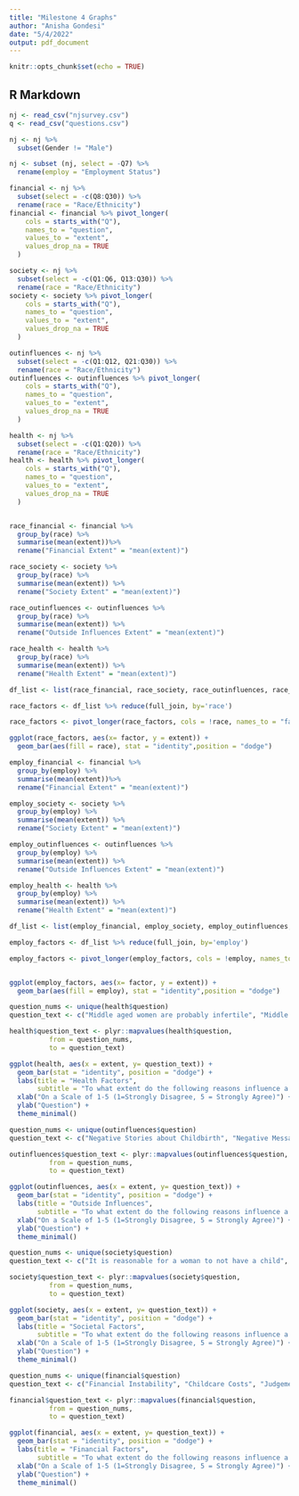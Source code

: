 ---
title: "Milestone 4 Graphs"
author: "Anisha Gondesi"
date: "5/4/2022"
output: pdf_document
---

```{r setup, include=FALSE}
knitr::opts_chunk$set(echo = TRUE)
```

## R Markdown

```{r}
nj <- read_csv("njsurvey.csv")
q <- read_csv("questions.csv")

nj <- nj %>%
  subset(Gender != "Male")

nj <- subset (nj, select = -Q7) %>%
  rename(employ = "Employment Status")

financial <- nj %>%
  subset(select = -c(Q8:Q30)) %>%
  rename(race = "Race/Ethnicity")
financial <- financial %>% pivot_longer(
    cols = starts_with("Q"),
    names_to = "question",
    values_to = "extent",
    values_drop_na = TRUE
  )

society <- nj %>%
  subset(select = -c(Q1:Q6, Q13:Q30)) %>%
  rename(race = "Race/Ethnicity")
society <- society %>% pivot_longer(
    cols = starts_with("Q"),
    names_to = "question",
    values_to = "extent",
    values_drop_na = TRUE
  )

outinfluences <- nj %>%
  subset(select = -c(Q1:Q12, Q21:Q30)) %>%
  rename(race = "Race/Ethnicity")
outinfluences <- outinfluences %>% pivot_longer(
    cols = starts_with("Q"),
    names_to = "question",
    values_to = "extent",
    values_drop_na = TRUE
  )

health <- nj %>%
  subset(select = -c(Q1:Q20)) %>%
  rename(race = "Race/Ethnicity")
health <- health %>% pivot_longer(
    cols = starts_with("Q"),
    names_to = "question",
    values_to = "extent",
    values_drop_na = TRUE
  )



```


```{r}
race_financial <- financial %>%
  group_by(race) %>%
  summarise(mean(extent))%>%
  rename("Financial Extent" = "mean(extent)")

race_society <- society %>%
  group_by(race) %>%
  summarise(mean(extent)) %>%
  rename("Society Extent" = "mean(extent)")

race_outinfluences <- outinfluences %>%
  group_by(race) %>%
  summarise(mean(extent)) %>%
  rename("Outside Influences Extent" = "mean(extent)")

race_health <- health %>%
  group_by(race) %>%
  summarise(mean(extent)) %>%
  rename("Health Extent" = "mean(extent)")

df_list <- list(race_financial, race_society, race_outinfluences, race_health)

race_factors <- df_list %>% reduce(full_join, by='race')


```


```{r}
race_factors <- pivot_longer(race_factors, cols = !race, names_to = "factor", values_to = "extent")
```


```{r}
ggplot(race_factors, aes(x= factor, y = extent)) +
  geom_bar(aes(fill = race), stat = "identity",position = "dodge")
```

```{r}
employ_financial <- financial %>%
  group_by(employ) %>%
  summarise(mean(extent))%>%
  rename("Financial Extent" = "mean(extent)")

employ_society <- society %>%
  group_by(employ) %>%
  summarise(mean(extent)) %>%
  rename("Society Extent" = "mean(extent)")

employ_outinfluences <- outinfluences %>%
  group_by(employ) %>%
  summarise(mean(extent)) %>%
  rename("Outside Influences Extent" = "mean(extent)")

employ_health <- health %>%
  group_by(employ) %>%
  summarise(mean(extent)) %>%
  rename("Health Extent" = "mean(extent)")

df_list <- list(employ_financial, employ_society, employ_outinfluences, employ_health)

employ_factors <- df_list %>% reduce(full_join, by='employ')

employ_factors <- pivot_longer(employ_factors, cols = !employ, names_to = "factor", values_to = "extent")


ggplot(employ_factors, aes(x= factor, y = extent)) +
  geom_bar(aes(fill = employ), stat = "identity",position = "dodge")

```

```{r}
question_nums <- unique(health$question)
question_text <- c("Middle aged women are probably infertile", "Middle aged women will face health complications", "Women without children live longer than those who do", "Women should be physically fit before having children", "Pregnancy can cause high blood pressure, depression or anxiety", "Health risks outweigh benefits", "Young women shouldn't have health concerns","Women should not consider health risks when choosing to have a ahild", "Pregnancy after the age of 30 has lots of risks", "Biologically, it's too late to have a child after mid-thirties")

health$question_text <- plyr::mapvalues(health$question, 
          from = question_nums, 
          to = question_text)

ggplot(health, aes(x = extent, y= question_text)) +
  geom_bar(stat = "identity", position = "dodge") +
  labs(title = "Health Factors", 
       subtitle = "To what extent do the following reasons influence a woman's decision to not have a child?") +
  xlab("On a Scale of 1-5 (1=Strongly Disagree, 5 = Strongly Agree)") +
  ylab("Question") +
  theme_minimal()
```

```{r}
question_nums <- unique(outinfluences$question)
question_text <- c("Negative Stories about Childbirth", "Negative Messages about Single Parent Households", "Family/Religion", "Pressure from Peers", "Fear of Poor Parenting Skills", "Societal Pressure to have Children", "Societal Perception that Same Sex Relationships cannot have Children", "Traditional Views that a Woman's duty is to have a Child")

outinfluences$question_text <- plyr::mapvalues(outinfluences$question, 
          from = question_nums, 
          to = question_text)

ggplot(outinfluences, aes(x = extent, y= question_text)) +
  geom_bar(stat = "identity", position = "dodge") +
  labs(title = "Outside Influences", 
       subtitle = "To what extent do the following reasons influence a woman's decision to not have a child?") +
  xlab("On a Scale of 1-5 (1=Strongly Disagree, 5 = Strongly Agree)") +
  ylab("Question") +
  theme_minimal()
```

```{r}
question_nums <- unique(society$question)
question_text <- c("It is reasonable for a woman to not have a child", "Society has a negative opinion about women who choose not to have a child", "Women who choose to not have a child are making a poor decision", "Women and Men who choose to not have a child are viewed the same", "Women who choose not to have a child are selfish")

society$question_text <- plyr::mapvalues(society$question, 
          from = question_nums, 
          to = question_text)

ggplot(society, aes(x = extent, y= question_text)) +
  geom_bar(stat = "identity", position = "dodge") +
  labs(title = "Societal Factors", 
       subtitle = "To what extent do the following reasons influence a woman's decision to not have a child?") +
  xlab("On a Scale of 1-5 (1=Strongly Disagree, 5 = Strongly Agree)") +
  ylab("Question") +
  theme_minimal()
```

```{r}
question_nums <- unique(financial$question)
question_text <- c("Financial Instability", "Childcare Costs", "Judgement because of a Decision based on Finances", "High Opportunity Cost in losing Potential Earnings", "High Cost of Fertility Treatments/Adoption", "No Financial Support from Partner")

financial$question_text <- plyr::mapvalues(financial$question, 
          from = question_nums, 
          to = question_text)

ggplot(financial, aes(x = extent, y= question_text)) +
  geom_bar(stat = "identity", position = "dodge") +
  labs(title = "Financial Factors", 
       subtitle = "To what extent do the following reasons influence a woman's decision to not have a child?") +
  xlab("On a Scale of 1-5 (1=Strongly Disagree, 5 = Strongly Agree)") +
  ylab("Question") +
  theme_minimal()
```

